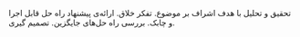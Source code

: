 تحقیق و تحلیل با هدف اشراف بر موضوع. تفکر خلاق. ارائه‌ی پیشنهاد راه حل قابل اجرا و چابک. بررسی راه حل‌های جایگزین. تصمیم گیری.
